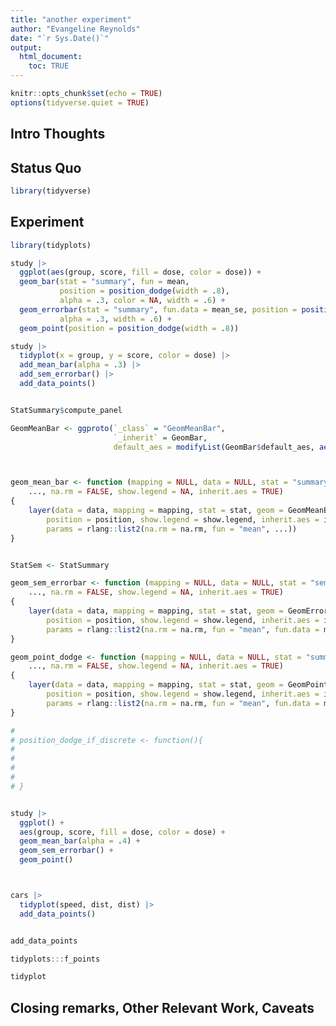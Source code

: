```yaml
---
title: "another experiment"
author: "Evangeline Reynolds"
date: "`r Sys.Date()`"
output: 
  html_document:
    toc: TRUE
---
```


```r
knitr::opts_chunk$set(echo = TRUE)
options(tidyverse.quiet = TRUE)
```




## Intro Thoughts


## Status Quo

```r
library(tidyverse)

```

## Experiment

```r
library(tidyplots)

study |>
  ggplot(aes(group, score, fill = dose, color = dose)) + 
  geom_bar(stat = "summary", fun = mean, 
           position = position_dodge(width = .8),
           alpha = .3, color = NA, width = .6) + 
  geom_errorbar(stat = "summary", fun.data = mean_se, position = position_dodge(width = .8),
           alpha = .3, width = .6) +
  geom_point(position = position_dodge(width = .8))

study |> 
  tidyplot(x = group, y = score, color = dose) |>
  add_mean_bar(alpha = .3) |>
  add_sem_errorbar() |>
  add_data_points()


StatSummary$compute_panel

GeomMeanBar <- ggproto(`_class` = "GeomMeanBar", 
                       `_inherit` = GeomBar,
                       default_aes = modifyList(GeomBar$default_aes, aes(color = NA, linewidth = 0, width = .6)))



geom_mean_bar <- function (mapping = NULL, data = NULL, stat = "summary", position = position_dodge(width = .8), 
    ..., na.rm = FALSE, show.legend = NA, inherit.aes = TRUE) 
{
    layer(data = data, mapping = mapping, stat = stat, geom = GeomMeanBar, 
        position = position, show.legend = show.legend, inherit.aes = inherit.aes, 
        params = rlang::list2(na.rm = na.rm, fun = "mean", ...))
}


StatSem <- StatSummary

geom_sem_errorbar <- function (mapping = NULL, data = NULL, stat = "sem", position = position_dodge(width = .8), width = .4, 
    ..., na.rm = FALSE, show.legend = NA, inherit.aes = TRUE) 
{
    layer(data = data, mapping = mapping, stat = stat, geom = GeomErrorbar, 
        position = position, show.legend = show.legend, inherit.aes = inherit.aes, 
        params = rlang::list2(na.rm = na.rm, fun = "mean", fun.data = mean_se, width = width, ...))
}

geom_point_dodge <- function (mapping = NULL, data = NULL, stat = "summary", position = position_dodge(width = .8), 
    ..., na.rm = FALSE, show.legend = NA, inherit.aes = TRUE) 
{
    layer(data = data, mapping = mapping, stat = stat, geom = GeomPoint, 
        position = position, show.legend = show.legend, inherit.aes = inherit.aes, 
        params = rlang::list2(na.rm = na.rm, fun = "mean", fun.data = mean_se, ...))
}

# 
# position_dodge_if_discrete <- function(){
#   
#   
#   
#   
# }


study |>
  ggplot() + 
  aes(group, score, fill = dose, color = dose) +
  geom_mean_bar(alpha = .4) +
  geom_sem_errorbar() +
  geom_point()



cars |>
  tidyplot(speed, dist, dist) |>
  add_data_points()


add_data_points

tidyplots:::f_points

tidyplot

```



## Closing remarks, Other Relevant Work, Caveats
